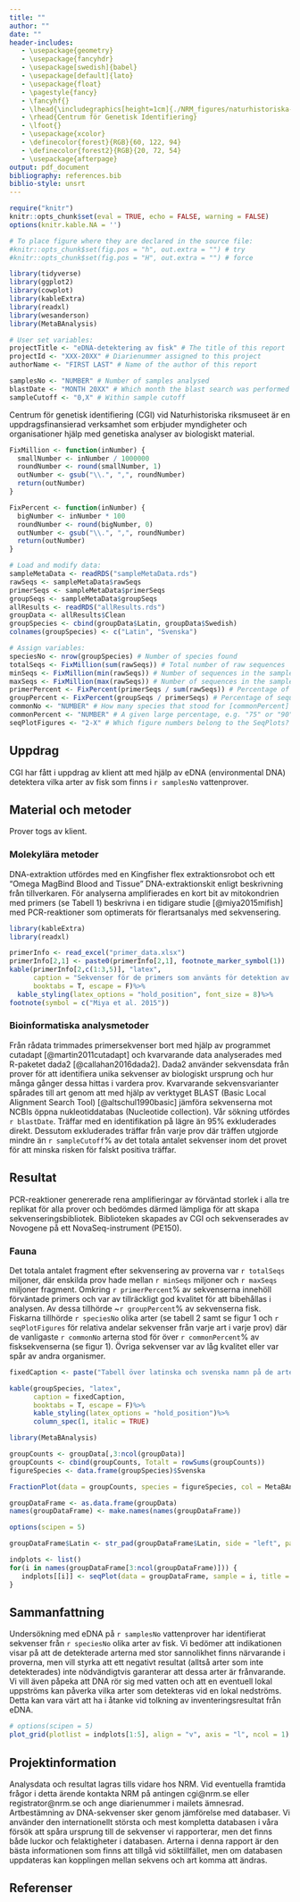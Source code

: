 ```yaml
---
title: ""
author: ""
date: ""
header-includes:
   - \usepackage{geometry}
   - \usepackage{fancyhdr}
   - \usepackage[swedish]{babel}
   - \usepackage[default]{lato}
   - \usepackage{float}
   - \pagestyle{fancy}
   - \fancyhf{}
   - \lhead{\includegraphics[height=1cm]{./NRM_figures/naturhistoriska-riksmuseet2.png}}
   - \rhead{Centrum för Genetisk Identifiering}
   - \lfoot{}
   - \usepackage{xcolor}
   - \definecolor{forest}{RGB}{60, 122, 94}
   - \definecolor{forest2}{RGB}{20, 72, 54}
   - \usepackage{afterpage}
output: pdf_document
bibliography: references.bib
biblio-style: unsrt
---
```

```r
require("knitr")
knitr::opts_chunk$set(eval = TRUE, echo = FALSE, warning = FALSE)
options(knitr.kable.NA = '')

# To place figure where they are declared in the source file:
#knitr::opts_chunk$set(fig.pos = "h", out.extra = "") # try
#knitr::opts_chunk$set(fig.pos = "H", out.extra = "") # force

```

```r
library(tidyverse)
library(ggplot2)
library(cowplot)
library(kableExtra)
library(readxl)
library(wesanderson)
library(MetaBAnalysis)
```

```r
# User set variables:
projectTitle <- "eDNA-detektering av fisk" # The title of this report
projectId <- "XXX-20XX" # Diarienummer assigned to this project
authorName <- "FIRST LAST" # Name of the author of this report

samplesNo <- "NUMBER" # Number of samples analysed
blastDate <- "MONTH 20XX" # Which month the blast search was performed
sampleCutoff <- "0,X" # Within sample cutoff

```

\begin{titlepage}
\center
\vspace{2cm}
NATURHISTORISKA RIKSMUSEET • FORSKAR, BEVARAR OCH FÖRKLARAR • NRM.SE \\
	\colorbox{forest2}{
		\parbox[t]{0.93\textwidth}{ % Outer full width box
			\parbox[t]{0.91\textwidth}{ % Inner box for inner right text margin
				\center % Right align the text
				\fontsize{30pt}{40pt}\selectfont % Title font size, the first argument is the font size and the second is the line spacing, adjust depending on title length
				\vspace{0.7cm} % Space between the start of the title and the top of the grey box
				\textcolor{white}{
				`r projectTitle`}\\
				\vspace{0.5cm} 
				\Large
				\textcolor{white}{
				Diarienummer NRM `r projectId`}\\
				\vspace{0.7cm} % Space between the end of the title and the bottom of the grey box
			}
		}
	}
   \vfill % Space between the title box and author information
	
	%------------------------------------------------
	%	Author name and information
	%------------------------------------------------
	\center
	\includegraphics[width=330mm]{./NRM_figures/nrm-logo-staende-svensk-fullfarg}
	\vspace{2cm}
	%\parbox[t]{0.93\textwidth}{ % Box to inset this section slightly
	%	\raggedleft % Right align the text
	%	\large % Increase the font size
	%	{\Large `r authorName`}\\[4pt] % Extra space after name
	%	Centrum för genetisk identifiering\\
	%	}

\end{titlepage}

Centrum för genetisk identifiering (CGI) vid Naturhistoriska riksmuseet är en
uppdragsfinansierad verksamhet som erbjuder myndigheter och organisationer hjälp
med genetiska analyser av biologiskt material.

```r
FixMillion <- function(inNumber) {
  smallNumber <- inNumber / 1000000
  roundNumber <- round(smallNumber, 1)
  outNumber <- gsub("\\.", ",", roundNumber)
  return(outNumber)
}

FixPercent <- function(inNumber) {
  bigNumber <- inNumber * 100
  roundNumber <- round(bigNumber, 0)
  outNumber <- gsub("\\.", ",", roundNumber)
  return(outNumber)
}

# Load and modify data:
sampleMetaData <- readRDS("sampleMetaData.rds")
rawSeqs <- sampleMetaData$rawSeqs
primerSeqs <- sampleMetaData$primerSeqs
groupSeqs <- sampleMetaData$groupSeqs
allResults <- readRDS("allResults.rds")
groupData <- allResults$Clean
groupSpecies <- cbind(groupData$Latin, groupData$Swedish)
colnames(groupSpecies) <- c("Latin", "Svenska")

# Assign variables:
speciesNo <- nrow(groupSpecies) # Number of species found
totalSeqs <- FixMillion(sum(rawSeqs)) # Total number of raw sequences
minSeqs <- FixMillion(min(rawSeqs)) # Number of sequences in the sample with fewest sequences
maxSeqs <- FixMillion(max(rawSeqs)) # Number of sequences in the sample with most sequences
primerPercent <- FixPercent(primerSeqs / sum(rawSeqs)) # Percentage of sequences that contained primers
groupPercent <- FixPercent(groupSeqs / primerSeqs) # Percentage of sequences belonging to target group
commonNo <- "NUMBER" # How many species that stood for [commonPercent] of all sequences
commonPercent <- "NUMBER" # A given large percentage, e.g. "75" or "90" etc.
seqPlotFigures <- "2-X" # Which figure numbers belong to the SeqPlots? e.G. "2" or "2-4" etc.
```

## Uppdrag
CGI har fått i uppdrag av klient att med hjälp av eDNA (environmental DNA) 
detektera vilka arter av fisk som finns i `r samplesNo` vattenprover.

## Material och metoder
Prover togs av klient.

### Molekylära metoder
DNA-extraktion utfördes med en Kingfisher flex extraktionsrobot och ett "Omega
MagBind Blood and Tissue" DNA-extraktionskit enligt beskrivning från
tillverkaren. För analyserna amplifierades en kort bit av mitokondrien med 
primers (se Tabell 1) beskrivna i en tidigare studie [@miya2015mifish] med 
PCR-reaktioner som optimerats för flerartsanalys med sekvensering.

```r
library(kableExtra)
library(readxl)

primerInfo <- read_excel("primer_data.xlsx")
primerInfo[2,1] <- paste0(primerInfo[2,1], footnote_marker_symbol(1))
kable(primerInfo[2,c(1:3,5)], "latex", 
      caption = "Sekvenser för de primers som använts för detektion av eDNA. Temperatur är annealingtemperatur i PCR-reaktionerna.", 
      booktabs = T, escape = F)%>%
  kable_styling(latex_options = "hold_position", font_size = 8)%>%
footnote(symbol = c("Miya et al. 2015"))
```

### Bioinformatiska analysmetoder
Från rådata trimmades primersekvenser bort med hjälp av programmet cutadapt 
[@martin2011cutadapt] och kvarvarande data analyserades med R-paketet dada2 
[@callahan2016dada2]. Dada2 använder sekvensdata från prover för att identifiera
unika sekvenser av biologiskt ursprung och hur många gånger dessa hittas i 
vardera prov. Kvarvarande sekvensvarianter spårades till art genom att med hjälp
av verktyget BLAST (Basic Local Alignment Search Tool)  [@altschul1990basic] 
jämföra sekvenserna mot NCBIs öppna nukleotiddatabas (Nucleotide collection).
Vår sökning utfördes `r blastDate`. Träffar med en identifikation på lägre än
95% exkluderades direkt. Dessutom exkluderades träffar från varje prov där
träffen utgjorde mindre än `r sampleCutoff`% av det totala antalet sekvenser inom det provet
för att minska risken för falskt positiva träffar.

## Resultat
PCR-reaktioner genererade rena amplifieringar av förväntad storlek i alla tre
replikat för alla prover och bedömdes därmed lämpliga för att skapa
sekvenseringsbibliotek. Biblioteken skapades av CGI och sekvenserades av
Novogene på ett NovaSeq-instrument (PE150).

### Fauna
Det totala antalet fragment efter sekvensering av proverna var `r totalSeqs` miljoner,
där enskilda prov hade mellan `r minSeqs` miljoner och `r maxSeqs` miljoner fragment. Omkring `r primerPercent`% av sekvenserna
innehöll förväntade primers och var av tillräckligt god kvalitet för att
bibehållas i analysen. Av dessa tillhörde ~`r groupPercent`% av sekvenserna fisk. Fiskarna
tillhörde `r speciesNo` olika arter (se tabell 2 samt se figur 1 och `r seqPlotFigures` för
relativa andelar sekvenser från varje art i varje prov) där de vanligaste `r commonNo`
arterna stod för över `r commonPercent`% av fisksekvenserna (se figur 1). Övriga sekvenser var
av låg kvalitet eller var spår av andra organismer.

```r
fixedCaption <- paste("Tabell över latinska och svenska namn på de arter av fisk som identifierats i proverna. Om sekvenser ej kunde bestämmas till exakt art anges i dessa fall ", "sp.", " eller vilka två arter det kan handla om.", sep = "'")

kable(groupSpecies, "latex",
      caption = fixedCaption, 
      booktabs = T, escape = F)%>%
      kable_styling(latex_options = "hold_position")%>%
      column_spec(1, italic = TRUE)
```

```r
library(MetaBAnalysis)

groupCounts <- groupData[,3:ncol(groupData)]
groupCounts <- cbind(groupCounts, Totalt = rowSums(groupCounts))
figureSpecies <- data.frame(groupSpecies)$Svenska

FractionPlot(data = groupCounts, species = figureSpecies, col = MetaBAnalysis:::color25)
```

```r
groupDataFrame <- as.data.frame(groupData)
names(groupDataFrame) <- make.names(names(groupDataFrame))

options(scipen = 5)

groupDataFrame$Latin <- str_pad(groupDataFrame$Latin, side = "left", pad = " ", width = max(nchar(groupDataFrame$Latin)))

indplots <- list()
for(i in names(groupDataFrame[3:ncol(groupDataFrame)])) {
   indplots[[i]] <- seqPlot(data = groupDataFrame, sample = i, title = i, arter = "Swedish")
}
```

\newpage

## Sammanfattning
Undersökning med eDNA på `r samplesNo` vattenprover har identifierat sekvenser
från `r speciesNo` olika arter av fisk. Vi bedömer att indikationen visar på att
de detekterade arterna med stor sannolikhet finns närvarande i proverna, men
vill styrka att ett negativt resultat (alltså arter som inte detekterades) inte
nödvändigtvis garanterar att dessa arter är frånvarande. Vi vill även påpeka att
DNA rör sig med vatten och att en eventuell lokal uppströms kan påverka vilka
arter som detekteras vid en lokal nedströms. Detta kan vara värt att ha i åtanke
vid tolkning av inventeringsresultat från eDNA.

```r
# options(scipen = 5)
plot_grid(plotlist = indplots[1:5], align = "v", axis = "l", ncol = 1)
```

## Projektinformation
Analysdata och resultat lagras tills vidare hos NRM. Vid eventuella
framtida frågor i detta ärende kontakta NRM på antingen cgi@nrm.se
eller registrator@nrm.se och ange diarienummer i mailets
ämnesrad. Artbestämning av DNA-sekvenser sker genom jämförelse med
databaser. Vi använder den internationellt största och mest kompletta
databasen i våra försök att spåra ursprung till de sekvenser vi
rapporterar, men det finns både luckor och felaktigheter i
databasen. Arterna i denna rapport är den bästa informationen som
finns att tillgå vid söktillfället, men om databasen uppdateras kan
kopplingen mellan sekvens och art komma att ändras.

\newpage

## Referenser 

